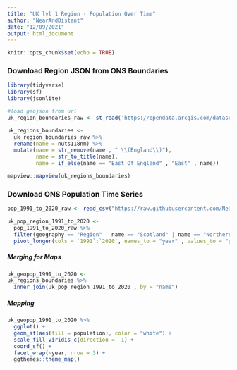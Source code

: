 ```yaml
---
title: "UK lvl 1 Region - Population Over Time"
author: "NearAndDistant"
date: "12/09/2021"
output: html_document
---
```


```r
knitr::opts_chunk$set(echo = TRUE)
```

### Download Region JSON from ONS Boundaries
```r
library(tidyverse)
library(sf)
library(jsonlite)

#load geojson from url
uk_region_boundaries_raw <- st_read('https://opendata.arcgis.com/datasets/01fd6b2d7600446d8af768005992f76a_3.geojson')

uk_regions_boundaries <- 
  uk_region_boundaries_raw %>% 
  rename(name = nuts118nm) %>% 
  mutate(name = str_remove(name , " \\(England\\)"), 
         name = str_to_title(name), 
         name = if_else(name == "East Of England" , "East" , name))

mapview::mapview(uk_regions_boundaries)

```

### Download ONS Population Time Series
```r

pop_1991_to_2020_raw <- read_csv("https://raw.githubusercontent.com/NearAndDistant/ruk/main/data_scripts/outputs/uk_pop_1991_to_2020.csv")

uk_pop_region_1991_to_2020 <- 
  pop_1991_to_2020_raw %>% 
  filter(geography == "Region" | name == "Scotland" | name == "Northern Ireland" | name == "Wales") %>%
  pivot_longer(cols = `1991`:`2020`, names_to = "year" , values_to = "population")

```

##### Merging for Maps
```r

uk_geopop_1991_to_2020 <- 
uk_regions_boundaries %>%
  inner_join(uk_pop_region_1991_to_2020 , by = "name")

```

##### Mapping
```r

uk_geopop_1991_to_2020 %>%
  ggplot() +
  geom_sf(aes(fill = population), color = "white") +
  scale_fill_viridis_c(direction = -1) +
  coord_sf() +
  facet_wrap(~year, nrow = 3) +
  ggthemes::theme_map()

```

